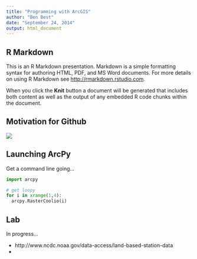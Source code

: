 ```yaml
---
title: "Programming with ArcGIS"
author: "Ben Best"
date: "September 24, 2014"
output: html_document
---
```


## R Markdown

This is an R Markdown presentation. Markdown is a simple formatting syntax for authoring HTML, PDF, and MS Word documents. For more details on using R Markdown see <http://rmarkdown.rstudio.com>.

When you click the **Knit** button a document will be generated that includes both content as well as the output of any embedded R code chunks within the document.

## Motivation for Github

![](img/why-git_phd101212s.png)

## Launching ArcPy

Get a command line going...

```python
import arcpy

# get loopy
for i in xrange(1,4):
  arcpy.RasterCoolio(i)
```

## Lab

In progress...

- http://www.ncdc.noaa.gov/data-access/land-based-station-data
- 

